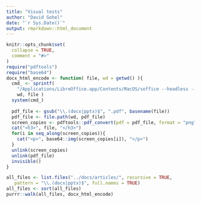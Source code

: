 ```yaml
---
title: "Visual tests"
author: "David Gohel"
date: "`r Sys.Date()`"
output: rmarkdown::html_document
---
```


```r
knitr::opts_chunk$set(
  collapse = TRUE,
  comment = "#>"
)
require("pdftools")
require("base64")
docx_html_encode <- function( file, wd = getwd() ){
  cmd_ <- sprintf(
    "/Applications/LibreOffice.app/Contents/MacOS/soffice --headless --convert-to pdf --outdir %s %s",
    wd, file )
  system(cmd_)
  
  pdf_file <- gsub("\\.(docx|pptx)$", ".pdf", basename(file))
  pdf_file <- file.path(wd, pdf_file)
  screen_copies <- pdftools::pdf_convert(pdf = pdf_file, format = "png", verbose = FALSE)
  cat("<h3>", file, "</h3>")
  for(i in seq_along(screen_copies)){
    cat("<p>", base64::img(screen_copies[i]), "</p>")
  }
  unlink(screen_copies)
  unlink(pdf_file)
  invisible()
}
```


```r
all_files <- list.files("../docs/articles/", recursive = TRUE,
   pattern = "\\.(docx|pptx)$", full.names = TRUE)
all_files <- sort(all_files)
purrr::walk(all_files, docx_html_encode)
```
